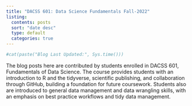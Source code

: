 ```yaml
---
title: "DACSS 601: Data Science Fundamentals Fall-2022"
listing:
  contents: posts
  sort: "date desc"
  type: default
  categories: true
---
```



```r
#cat(paste("Blog Last Updated:", Sys.time()))
```

The blog posts here are contributed by students enrolled in DACSS 601, Fundamentals of Data Science. The course provides students with an introduction to R and the tidyverse, scientific publishing, and collaboration through GitHub, building a foundation for future coursework. Students also are introduced to general data management and data wrangling skills, with an emphasis on best practice workflows and tidy data management.

